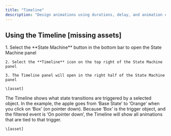```yaml
---
title: "Timeline"
description: "Design animations using durations, delay, and animation curves. Tie animations to specified trigger events to craft a seamless, engaging scene. "
---
```


## Using the Timeline \[missing assets]

<Steps>
  <Step title="Opening the Timeline">
    1. Select the **State Machine** button in the bottom bar to open the State Machine panel

    2. Select the **Timeline** icon on the top right of the State Machine panel

    3. The Timeline panel will open in the right half of the State Machine panel

    \[asset]
  </Step>

  <Step title="Understanding the Timeline">
    The Timeline shows what state transitions are triggered by a selected object. In the example, the apple goes from ‘Base State’ to ‘Orange’ when you click on ‘Box’ (on pointer down). Because ‘Box’ is the trigger object, and the filtered event is ‘On pointer down’, the Timeline will show all animations that are tied to that trigger.

    \[asset]
  </Step>

  <Step title="Animation duration and delay" />

  <Step title="Animation settings" />
</Steps>

##